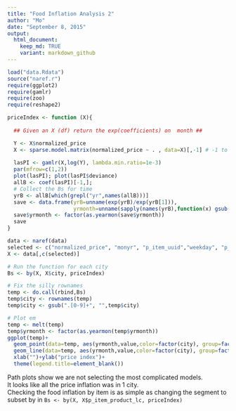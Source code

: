 ```yaml
---
title: "Food Inflation Analysis 2"
author: "Mo"
date: "September 8, 2015"
output:
  html_document:
    keep_md: TRUE
    variant: markdown_github
---
```


```r

load("data.Rdata")
source("naref.r")
require(ggplot2)
require(gamlr)
require(zoo)
require(reshape2)

```

```r

priceIndex <- function (X){
  
  ## Given an X (df) return the exp(coefficients) on  month ##

  Y <- X$normalized_price
  X <- sparse.model.matrix(normalized_price ~ . , data=X)[,-1] # -1 to drop intercept
  
  lasPI <- gamlr(X,log(Y), lambda.min.ratio=1e-3)
  par(mfrow=c(1,2))
  plot(lasPI); plot(lasPI$deviance)
  allB <- coef(lasPI)[-1,]; 
  # Collect the Bs for time
  yrB <- allB[which(grepl("yr",names(allB)))]
  save <- data.frame(yrB=unname(exp(yrB)/exp(yrB[1])), 
                     yrmonth=unname(sapply(names(yrB),function(x) gsub("monyr", "",x))))
  save$yrmonth <- factor(as.yearmon(save$yrmonth))
  save
}

data <- naref(data)
selected <- c("normalized_price", "monyr", "p_item_uuid","weekday", "p_quantity", "p_size", "city", "u_uuid", "l_place_uuid")
X <- data[,c(selected)]

# Run the function for each city
Bs <- by(X, X$city, priceIndex)

# Fix the silly rownames
temp <- do.call(rbind,Bs)
temp$city <- rownames(temp)
temp$city <- gsub(".[0-9]+", "",temp$city) 

# Plot em
temp <- melt(temp)
temp$yrmonth <- factor(as.yearmon(temp$yrmonth))
ggplot(temp)+
  geom_point(data=temp, aes(yrmonth,value,color=factor(city), group=factor(city))) +
  geom_line(data=temp, aes(yrmonth,value,color=factor(city), group=factor(city))) +
  xlab("")+ylab("price index")+
  theme(legend.title=element_blank())
```

Path plots show we are not selecting the most complicated models.  
It looks like all the price inflation was in 1 city.  
Checking the food inflation by item is as simple as changing the segment to subset by in `Bs <- by(X, X$p_item_product_lc, priceIndex)`